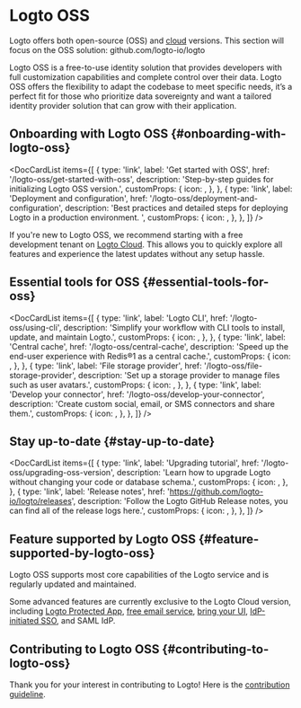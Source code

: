 
# Logto OSS

Logto offers both open-source (OSS) and [cloud](/logto-cloud) versions. This section will focus on the OSS solution: <Url type="inline" href="https://github.com/logto-io/logto">github.com/logto-io/logto</Url>

Logto OSS is a free-to-use identity solution that provides developers with full customization capabilities and complete control over their data. Logto OSS offers the flexibility to adapt the codebase to meet specific needs, it’s a perfect fit for those who prioritize data sovereignty and want a tailored identity provider solution that can grow with their application.

## Onboarding with Logto OSS \{#onboarding-with-logto-oss}

<DocCardList
  items={[
    {
      type: 'link',
      label: 'Get started with OSS',
      href: '/logto-oss/get-started-with-oss',
      description: 'Step-by-step guides for initializing Logto OSS version.',
      customProps: {
        icon: <RocketIcon />,
      },
    },
    {
      type: 'link',
      label: 'Deployment and configuration',
      href: '/logto-oss/deployment-and-configuration',
      description:
        'Best practices and detailed steps for deploying Logto in a production environment. ',
      customProps: {
        icon: <GearIcon />,
      },
    },
  ]}
/>

<Admonition type="tip" title="Need a Quick Start?">

If you're new to Logto OSS, we recommend starting with a free development tenant on [Logto Cloud](https://cloud.logto.io). This allows you to quickly explore all features and experience the latest updates without any setup hassle.

</Admonition>

## Essential tools for OSS \{#essential-tools-for-oss}

<DocCardList
  items={[
    {
      type: 'link',
      label: 'Logto CLI',
      href: '/logto-oss/using-cli',
      description: 'Simplify your workflow with CLI tools to install, update, and maintain Logto.',
      customProps: {
        icon: <CliIcon />,
      },
    },
    {
      type: 'link',
      label: 'Central cache',
      href: '/logto-oss/central-cache',
      description: 'Speed up the end-user experience with Redis®1 as a central cache.',
      customProps: {
        icon: <CentralCacheIcon />,
      },
    },
    {
      type: 'link',
      label: 'File storage provider',
      href: '/logto-oss/file-storage-provider',
      description: 'Set up a storage provider to manage files such as user avatars.',
      customProps: {
        icon: <FileStorageIcon />,
      },
    },
    {
      type: 'link',
      label: 'Develop your connector',
      href: '/logto-oss/develop-your-connector',
      description: 'Create custom social, email, or SMS connectors and share them.',
      customProps: {
        icon: <ConnectorsIcon />,
      },
    },
  ]}
/>
## Stay up-to-date \{#stay-up-to-date}

<DocCardList
  items={[
    {
      type: 'link',
      label: 'Upgrading tutorial',
      href: '/logto-oss/upgrading-oss-version',
      description: 'Learn how to upgrade Logto without changing your code or database schema.',
      customProps: {
        icon: <UpdateIcon />,
      },
    },
    {
      type: 'link',
      label: 'Release notes',
      href: 'https://github.com/logto-io/logto/releases',
      description:
        'Follow the Logto GitHub Release notes, you can find all of the release logs here.',
      customProps: {
        icon: <DocumentIcon />,
      },
    },
  ]}
/>

## Feature supported by Logto OSS \{#feature-supported-by-logto-oss}

Logto OSS supports most core capabilities of the Logto service and is regularly updated and maintained.

Some advanced features are currently exclusive to the Logto Cloud version, including [Logto Protected App](/integrate-logto/protected-app/), [free email service](/connectors/email-connectors/built-in-email-service), [bring your UI](/customization/bring-your-ui), [IdP-initiated SSO](/end-user-flows/enterprise-sso/idp-initiated-sso), and SAML IdP.

## Contributing to Logto OSS \{#contributing-to-logto-oss}

Thank you for your interest in contributing to Logto! Here is the [contribution guideline](/logto-oss/contribution).
